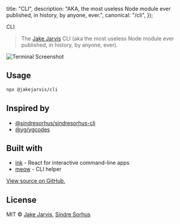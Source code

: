 
  title: "CLI",
  description: "AKA, the most useless Node module ever published, in history, by anyone, ever.",
  canonical: "/cli",
});

<PageTitle canonical="/cli">CLI</PageTitle>

> The [Jake Jarvis](https://jarv.is/) CLI (aka the most useless Node module ever published, in history, by anyone, ever).

![Terminal Screenshot](./screenshot.png)

## Usage

```sh
npx @jakejarvis/cli
```

## Inspired by

- [@sindresorhus/sindresorhus-cli](https://github.com/sindresorhus/sindresorhus-cli)
- [@yg/ygcodes](https://github.com/yg/ygcodes)

## Built with

- [ink](https://github.com/vadimdemedes/ink) - React for interactive command-line apps
- [meow](https://github.com/sindresorhus/meow) - CLI helper

[View source on GitHub.](https://github.com/jakejarvis/jakejarvis/tree/main/cli)

## License

MIT &copy; [Jake Jarvis](https://jarv.is/), [Sindre Sorhus](https://sindresorhus.com/)
